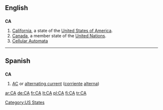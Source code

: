 {{see|Appendix:Variations of "ca"}}
==English==

==={{abbreviation}}===
'''CA'''

# [[California]], a state of the [[United States of America]].
# [[Canada]], a member state of the [[United Nations]].
# [[Cellular Automata]]

[[Category:US States]]

----

==Spanish==

==={{abbreviation|Spanish}}===
'''CA'''

# [[AC]] or [[alternating current]] ([[corriente]] [[alterna]])

[[ar:CA]]
[[de:CA]]
[[fr:CA]]
[[lt:CA]]
[[pl:CA]]
[[fi:CA]]
[[tr:CA]]